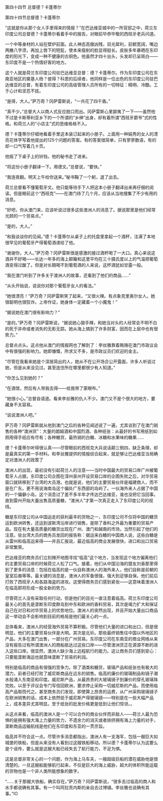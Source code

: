 

第四十四节 总督德？卡蓬蒂尔

第四十四节总督德？卡蓬蒂尔

“这就是你从那个女人手里得来的情报？”在巴达维亚城中的一所官邸之中，荷兰东印度公司总督德？卡蓬蒂尔看着手中的报告，对眼前毕恭毕敬的西班牙老兵问道。

一个中等身材的人站在壁炉前面。此人神态高傲凶残，目光犀利，前额宽阔，嘴边两撇八字须，再加上唇下的短髭，使本来瘦削的脸显得挺长。皮肤多年暴晒在东印度的阳光下，变成一种不健康的古铜色。他虽然才四十出头，头发却已呈斑白――东印度不是一个热情好客的地方。

这个人就是荷兰东印度公司驻巴达维亚总督：德？卡蓬蒂尔。作为东印度公司在东南亚地区的奠基人杨？彼得？科恩的后续者，他同样是一位出色的东印度公司驻巴达维亚的总督，有着东印度公司的高级管理人员所有的一切特征：精明、冷酷。工于心计和坚忍不拔。

“是得，大人。”萨万奇？冈萨雷斯说，“一共花了四千盾。”

“真不少。”总督大人以商人式反应脱口而出。冈萨雷斯心里鄙夷了一下――虽然他不过是卡斯蒂利亚乡下的一个所谓的“乡绅”出身，却有着所谓“西班牙爵爷”式的性格。和荷兰人的“小店主”式的思维格格不入。

德？卡蓬蒂尔仔细地看着手里这本装订起来的小册子。上面用一种娟秀的女人的漂亮花体字写着他提出的125个问题的答案。有的答案很简单，只有寥寥数语，有的却一口气写着几十页。

他摇了下桌子上的铃铛，他的秘书走了进来。

“将这份小册子翻译一下。用德文。”总督说，“要快。”

“我连夜翻。明天上午给你送来。”秘书鞠了一个躬，退了出去。

荷兰总督看不懂葡萄牙文。他只能等待手下人把这本小册子翻译出来再仔细的阅读。但是眼前这个“西班克”――在澳门待了几个月，应该从当地搜集了不少有用的消息。

“好吧，你从澳门来，应该听说过很多这些澳洲人的消息了。据说那里是他们经常光顾的一个贸易点。”

“是的，大人。”

“和我谈谈你的见闻。”德？卡蓬蒂尔从桌子上的托盘里拿起一个酒杯，注满了本地很罕见的葡萄牙产得葡萄酒递给了他。

“谢谢你，大人。”萨万奇？冈萨雷斯很是感激的接过酒杯喝了一大口。真心来说这酒并不好喝――长达一年多的海上颠簸和这里平均在三十摄氏度以上的气温把葡萄酒变得过酸了。但是对长期喝不到葡萄酒的人来说，这杯酒犹如甘露一般。

“我在澳门听到了许多关于澳洲人的故事，还看到了他们的商品……”

“从头开始说，说说你对那个葡萄牙女人的看法。”

“她很漂亮！”萨万奇？冈萨雷斯笑了起来，“又很火辣。有点象克里奥尔女人。她很聪明也很狡诈。上帝作证，她身体一定藏着一个小魔鬼！”

“据说她在澳门很有影响力？”

“是的。”萨万奇？冈萨雷斯说，“据说她心狠手辣，和她当对头的人经常会不明不白的死于非命或者消失的无影无踪。她从海上搞到了许多财富，因而在上层中也有很势力。”

总督点点头。这点他从澳门的情报网也了解到了：李丝雅靠着贿赂在澳门市政议会中有很强的影响力。她即慷慨，所求又不多，是市政议员们欢迎的金主。

“尽管在我看来她是个深居简出的人，她从不在公开场合公开露面，许多人听说过她，但是从来没见过。甚至连住所在哪里都很少有人知道。”

“你怎么见到她的？”

“在酒馆，然后有人带我去得――给我带了蒙眼布。”

“她很小心。”总督自语道。看来李丝雅的仇人不少。澳门又不是个很大的地方，要藏身不太容易。

“说说澳洲人吧。”

萨万奇？冈萨雷斯就从他到澳门之后的各种见闻述说了一遍，尤其谈到了在澳门销售的各种“澳洲货”：大量的朗姆酒和中国烈酒、各种纸张：从最好的书写用纸到如厕用得手纸应有尽有；各种糖货，最热销的白糖、冰糖和水果味的糖果……

德？卡蓬蒂尔听得很认真――尽管眼前的西班克大兵说话颠三倒四，缺乏条理，却是最真实的第一手材料。和李丝雅提供的情报综合起来，就足够让巴达维亚当局确定对澳洲人的政策了

澳洲人的出现，最初没有引起荷兰人的注意――当时中国最大的贸易口岸广州被葡萄牙人占据，东印度公司企图在漳州泉州开设贸易口岸的企图失败之后，对华贸易窗口就转移到了台湾的大员港。也就是说，他们的主要贸易伙伴是福建商人，而不是在广东。更不用说海南岛这个偏处广东西部的岛屿了。一伙海外来人占据了中国的一个偏僻小岛，这个消息过了差不多半年才传达巴达维亚，谁也没把它当回事。直到雷州开始大量出售高质量糖，“澳洲人”才第一次真正走入了东印度公司的视线。

糖是东印度公司从中国运走的获利最丰的货物之一，东印度公司不仅将中国的糖货运到欧洲转售，还运到波斯湾沿岸进行销售，是除了香料之外最为重要的贸易产品。现在有大量高质量的糖货出现在广州、澳门和越南的市场，当然引起了他们的注意。驻台湾大员的商务员发回的报告称：据运来白糖的中国商人说，这些白糖是从雷州和临高运来得――并且汇报说，最近临高的商业发展很快，进口和出口贸易非常繁荣。

巴达维亚的商务员们立刻摊开地图寻找“临高”这个地方，当发现这个地方偏离他们的主要贸易口岸的时候荷兰人松了口气。接着，他们从中国沿海的盟友刘香那里得到了更多的消息：包括在临高的是一伙自称澳洲人的海外来人，他们自称是前朝的皇室后裔等等。最关键的消息是，澳洲人的军备很强，强大到足够自保。他们前后打败了西班牙人和各路海盗的进攻。这使得商务员们感到紧张――这意味着澳洲人在临高即将形成一股全新的势力。

尽管荷兰人没有采取任何行动，但是他们的目光一直注意着临高。荷兰东印度公司最关心的首先是垄断东印度群岛到中东和欧洲的香料贸易，其次是竭力扩大和保证自己在对日和对华贸易上的优势地位。澳洲人的突然出现，并且开始大量出口商品这一举动会不会影响到目前的格局是他们最关心的一点。

总体看来，澳洲人的经营海外贸易不算积极。尽管他们大量的进口和出口，但是很明显，他们的主要贸易伙伴是大明。其次是北圻。那些最终销售往中国以外地区的产品，大多在澳门出售，一部分在广州贸易。东印度公司在东南亚的商业网络从来没有报告过有所谓澳洲人的商船抵达过这些口岸――尽管澳洲货正在源源不断的进入这些口岸。很显然，澳洲人缺少海上远程航行的能力。这让商务员们感到安心：只要能垄断海运也就意味垄断了贸易的利润。

特别是临高的商品有很强的竞争力。除了酒类和糖货，玻璃产品和纸张也有极大的潜力，前者已经打败了威尼斯商品在远东的销售。临高的廉价的玻璃制品和镜子潮水般涌入东南亚和印度。威尼斯产品，从最昂贵的大玻璃镜子到廉价的穿孔玻璃珠完败。以至于评议会专门写信回欧洲，要求停止采购一切威尼斯的产品，而使用临高产品取而代之。甚至商务员们发现，即使算上昂贵的运费，从广州采购玻璃镜子在欧洲销售的话，成本上依然低于威尼斯产得玻璃镜――特别是在一些大幅产品上，成本差异尤其明显。至于纸张的批发价格更是低到让他们惊讶。。

从这点来看，临高的澳洲人是一个可以合作的商业伙伴而非敌人――荷兰人最为恐惧的是拥有强大海上力量的势力，不遗余力的消灭或者排挤拥有海上力量的对手，垄断商品运输航线是他们在东印度和东亚的一贯宗旨。

临高并不符合这一点。尽管许多消息都指出，澳洲人有一支海军，包括一艘巨大如城堡的铁船，但是从来没有人看到过这艘铁船移动。所以德？卡蓬蒂尔认为这要么是个谣传，要么就是这艘大船已经失去了航行能力，不足为惧。

这是总督非常关心的一个问题，作为海上马车夫，一艘超级巨船的潜在威胁他是很清楚的。一旦这艘船能够航行起来，不仅是巨大的海上威胁，超大的体积所能运载的货物也是一个非人类所能想象的数字。

“……关于那艘大铁船，确实存在。”萨万奇？冈萨雷斯说，“很多去过临高的商人和水手都说确有其事。有一个叫阿拉贡内斯的亲自去过博铺。李丝雅也说确有其事。”IO

